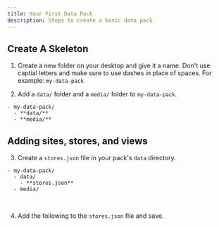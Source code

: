 ```yaml
---
title: Your First Data Pack
description: Steps to create a basic data pack.
---
```



## Create A Skeleton

<Steps>

1. Create a new folder on your desktop and give it a name. Don't use captial letters and make sure to use dashes in place of spaces. For example: `my-data-pack`

2. Add a `data/` folder and a `media/` folder to `my-data-pack`.

</Steps>

<FileTree>

    - my-data-pack/
      - **data/**
      - **media/**

</FileTree>

## Adding sites, stores, and views

<Steps>

3. Create a `stores.json` file in your pack's `data` directory.

</Steps>

<FileTree>

    - my-data-pack/
      - data/
        - **stores.json**
      - media/

</FileTree>

<br />

<Steps>

4. Add the following to the `stores.json` file and save.

</Steps>

<Code code={importedCode} lang="json" title="stores.json" />